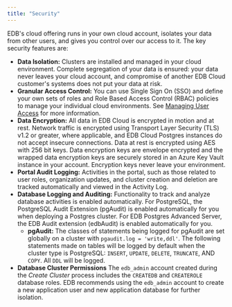 ```yaml
---
title: "Security"
---
```


EDB's cloud offering runs in your own cloud account, isolates your data from other users, and gives you control over our access to it. The key security features are:
- **Data Isolation:** Clusters are installed and managed in your cloud environment. Complete segregation of your data is ensured: your data never leaves your cloud account, and compromise of another EDB Cloud customer's systems does not put your data at risk.
- **Granular Access Control:** You can use Single Sign On (SSO) and define your own sets of roles and Role Based Access Control (RBAC) policies to manage your individual cloud environments. See [Managing User Access](../administering_cluster/01_user_access) for more information. 
- **Data Encryption:** All data in EDB Cloud is encrypted in motion and at rest. Network traffic is encrypted using Transport Layer Security (TLS) v1.2 or greater, where applicable, and EDB Cloud Postgres instances do not accept insecure connections. Data at rest is encrypted using AES with 256 bit keys. Data encryption keys are envelope encrypted and the wrapped data encryption keys are securely stored in an Azure Key Vault instance in your account. Encryption keys never leave your environment.
- **Portal Audit Logging:** Activities in the portal, such as those related to user roles, organization updates, and cluster creation and deletion are tracked automatically and viewed in the Activity Log.  
- **Database Logging and Auditing:** Functionality to track and analyze database activities is enabled automatically. For PostgreSQL, the PostgreSQL Audit Extension (pgAudit) is enabled automatically for you when deploying a Postgres cluster. For EDB Postgres Advanced Server, the EDB Audit extension (edbAudit) is enabled automatically for you. 
    - **pgAudit:** The classes of statements being logged for pgAudit are set globally on a cluster with `pgaudit.log = 'write,ddl'`. The following statements made on tables will be logged by default when the cluster type is PostgreSQL: `INSERT`, `UPDATE`, `DELETE`, `TRUNCATE`, AND `COPY`. All `DDL` will be logged. 
- **Database Cluster Permissions** The `edb_admin` account created during the _Create Cluster_ process includes the `CREATEDB` and `CREATEROLE` database roles. EDB recommends using the `edb_admin` account to create a new application user and new application database for further isolation. 
